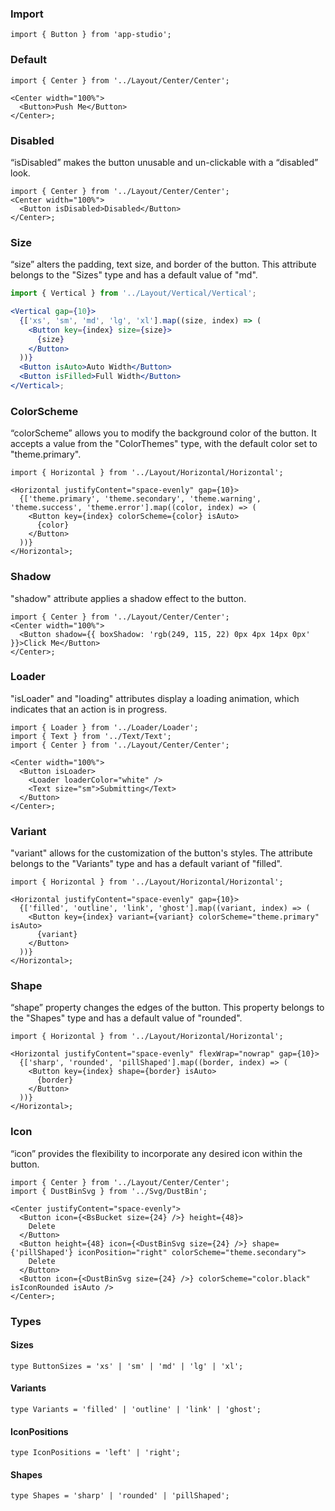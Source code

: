 ### **Import**

```tsx
import { Button } from 'app-studio';
```

### **Default**

```tsx
import { Center } from '../Layout/Center/Center';

<Center width="100%">
  <Button>Push Me</Button>
</Center>;
```

### **Disabled**

“isDisabled” makes the button unusable and un-clickable with a “disabled” look.

```tsx
import { Center } from '../Layout/Center/Center';
<Center width="100%">
  <Button isDisabled>Disabled</Button>
</Center>;
```

### **Size**

“size” alters the padding, text size, and border of the button. This attribute belongs to the "Sizes" type and has a default value of "md".

```jsx
import { Vertical } from '../Layout/Vertical/Vertical';

<Vertical gap={10}>
  {['xs', 'sm', 'md', 'lg', 'xl'].map((size, index) => (
    <Button key={index} size={size}>
      {size}
    </Button>
  ))}
  <Button isAuto>Auto Width</Button>
  <Button isFilled>Full Width</Button>
</Vertical>;
```

### **ColorScheme**

“colorScheme” allows you to modify the background color of the button. It accepts a value from the "ColorThemes" type, with the default color set to "theme.primary".

```tsx
import { Horizontal } from '../Layout/Horizontal/Horizontal';

<Horizontal justifyContent="space-evenly" gap={10}>
  {['theme.primary', 'theme.secondary', 'theme.warning', 'theme.success', 'theme.error'].map((color, index) => (
    <Button key={index} colorScheme={color} isAuto>
      {color}
    </Button>
  ))}
</Horizontal>;
```

### **Shadow**

"shadow" attribute applies a shadow effect to the button.

```tsx
import { Center } from '../Layout/Center/Center';
<Center width="100%">
  <Button shadow={{ boxShadow: 'rgb(249, 115, 22) 0px 4px 14px 0px' }}>Click Me</Button>
</Center>;
```

### **Loader**

"isLoader" and "loading" attributes display a loading animation, which indicates that an action is in progress.

```tsx
import { Loader } from '../Loader/Loader';
import { Text } from '../Text/Text';
import { Center } from '../Layout/Center/Center';

<Center width="100%">
  <Button isLoader>
    <Loader loaderColor="white" />
    <Text size="sm">Submitting</Text>
  </Button>
</Center>;
```

### **Variant**

"variant" allows for the customization of the button's styles. The attribute belongs to the "Variants" type and has a default variant of "filled".

```tsx
import { Horizontal } from '../Layout/Horizontal/Horizontal';

<Horizontal justifyContent="space-evenly" gap={10}>
  {['filled', 'outline', 'link', 'ghost'].map((variant, index) => (
    <Button key={index} variant={variant} colorScheme="theme.primary" isAuto>
      {variant}
    </Button>
  ))}
</Horizontal>;
```

### **Shape**

“shape” property changes the edges of the button. This property belongs to the "Shapes" type and has a default value of "rounded".

```tsx
import { Horizontal } from '../Layout/Horizontal/Horizontal';

<Horizontal justifyContent="space-evenly" flexWrap="nowrap" gap={10}>
  {['sharp', 'rounded', 'pillShaped'].map((border, index) => (
    <Button key={index} shape={border} isAuto>
      {border}
    </Button>
  ))}
</Horizontal>;
```

### **Icon**

“icon” provides the flexibility to incorporate any desired icon within the button.

```tsx
import { Center } from '../Layout/Center/Center';
import { DustBinSvg } from '../Svg/DustBin';

<Center justifyContent="space-evenly">
  <Button icon={<BsBucket size={24} />} height={48}>
    Delete
  </Button>
  <Button height={48} icon={<DustBinSvg size={24} />} shape={'pillShaped'} iconPosition="right" colorScheme="theme.secondary">
    Delete
  </Button>
  <Button icon={<DustBinSvg size={24} />} colorScheme="color.black" isIconRounded isAuto />
</Center>;
```

### Types

#### Sizes

```tsx
type ButtonSizes = 'xs' | 'sm' | 'md' | 'lg' | 'xl';
```

#### Variants

```tsx
type Variants = 'filled' | 'outline' | 'link' | 'ghost';
```

#### IconPositions

```tsx
type IconPositions = 'left' | 'right';
```

#### Shapes

```tsx
type Shapes = 'sharp' | 'rounded' | 'pillShaped';
```
